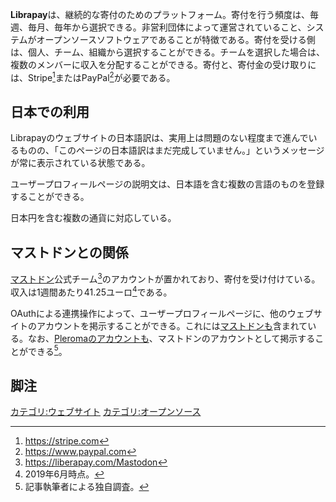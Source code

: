 {{Infobox software
| Name                = Liberapay
| Image               = [[ファイル:Liberapay logo white-on-yellow.svg|120px]]
| Developer           = Association Liberapay
| SourceCode          = https://github.com/liberapay/liberapay.com
| Platform            = ウェブ
| ProgrammingLanguage = Python
| Launch              = 2016年
| Kifu                = https://liberapay.com/Liberapay<br>https://liberapay.com/LiberapayOrg
| License             = [[CC0]] 1.0 Universal
| Web                 = https://liberapay.com
}}
'''Librapay'''は、継続的な寄付のためのプラットフォーム。寄付を行う頻度は、毎週、毎月、毎年から選択できる。非営利団体によって運営されていること、システムがオープンソースソフトウェアであることが特徴である。寄付を受ける側は、個人、チーム、組織から選択することができる。チームを選択した場合は、複数のメンバーに収入を分配することができる。寄付と、寄付金の受け取りには、Stripe<ref>https://stripe.com</ref>またはPayPal<ref>https://www.paypal.com</ref>が必要である。

==日本での利用==
Librapayのウェブサイトの日本語訳は、実用上は問題のない程度まで進んでいるものの、「このページの日本語訳はまだ完成していません。」というメッセージが常に表示されている状態である。

ユーザープロフィールページの説明文は、日本語を含む複数の言語のものを登録することができる。

日本円を含む複数の通貨に対応している。

==マストドンとの関係==
[[Mastodon|マストドン]]公式チーム<ref>https://liberapay.com/Mastodon</ref>のアカウントが置かれており、寄付を受け付けている。収入は1週間あたり41.25ユーロ<ref>2019年6月時点。</ref>である。

OAuthによる連携操作によって、ユーザープロフィールページに、他のウェブサイトのアカウントを掲示することができる。これには[[Mastodon|マストドン]]も含まれている。なお、[[Pleroma]]のアカウントも、マストドンのアカウントとして掲示することができる<ref>記事執筆者による独自調査。</ref>。

==脚注==
<references />

{{DEFAULTSORT:librapay}}
[[カテゴリ:ウェブサイト]]
[[カテゴリ:オープンソース]]